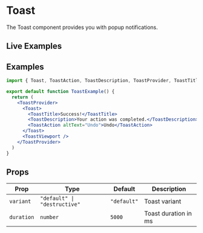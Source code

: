 
# Toast

The Toast component provides you with popup notifications.

## Live Examples

<StorybookEmbed story="components-toast--default" />

<StorybookEmbed story="components-toast--success" />

<StorybookEmbed story="components-toast--with-action" />

## Examples

```jsx
import { Toast, ToastAction, ToastDescription, ToastProvider, ToastTitle, ToastViewport } from '@nostromo/ui-core'

export default function ToastExample() {
  return (
    <ToastProvider>
      <Toast>
        <ToastTitle>Success!</ToastTitle>
        <ToastDescription>Your action was completed.</ToastDescription>
        <ToastAction altText="Undo">Undo</ToastAction>
      </Toast>
      <ToastViewport />
    </ToastProvider>
  )
}
```

## Props

| Prop | Type | Default | Description |
|------|------|---------|-------------|
| `variant` | `"default" \| "destructive"` | `"default"` | Toast variant |
| `duration` | `number` | `5000` | Toast duration in ms |
